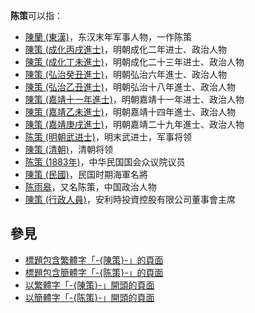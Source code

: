 {{Wiktionary|陈策}}
'''陈策'''可以指：
* [[陳蘭_(東漢)|陳蘭 (東漢)]]，东汉末年军事人物，一作陈策
* [[陳策_(成化丙戌進士)|陳策 (成化丙戌進士)]]，明朝成化二年进士、政治人物
* [[陳策_(成化丁未進士)|陳策 (成化丁未進士)]]，明朝成化二十三年进士、政治人物
* [[陳策_(弘治癸丑進士)|陳策 (弘治癸丑進士)]]，明朝弘治六年進士、政治人物
* [[陳策_(弘治乙丑進士)|陳策 (弘治乙丑進士)]]，明朝弘治十八年進士、政治人物
* [[陳策_(嘉靖十一年進士)|陳策 (嘉靖十一年進士)]]，明朝嘉靖十一年进士、政治人物
* [[陳策_(嘉靖乙未進士)|陳策 (嘉靖乙未進士)]]，明朝嘉靖十四年進士、政治人物
* [[陳策_(嘉靖庚戌進士)|陳策 (嘉靖庚戌進士)]]，明朝嘉靖二十九年進士、政治人物
* [[陈策_(明朝武进士)|陈策 (明朝武进士)]]，明末武进士，军事将领
* [[陳策_(清朝)|陳策 (清朝)]]，清朝将领
* [[陈策_(1883年)|陈策 (1883年)]]，中华民国国会众议院议员
* [[陳策_(民國)|陳策 (民國)]]，民国时期海軍名將
* [[陈雨皋|陈雨皋]]，又名陈策，中国政治人物
* [[陳策_(行政人員)|陳策 (行政人員)]]，安利時投資控股有限公司董事會主席

== 參見 ==
* [[Special:Search/intitle:"陳策"|標題包含繁體字「-{陳策}-」的頁面]]
* [[Special:Search/intitle:"陈策"|標題包含簡體字「-{陈策}-」的頁面]]
* [[Special:Prefixindex/陳策|以繁體字「-{陳策}-」開頭的頁面]]
* [[Special:Prefixindex/陈策|以簡體字「-{陈策}-」開頭的頁面]]

{{Disambiguation|Cat=二字陈姓人名消歧义|Ce策}}